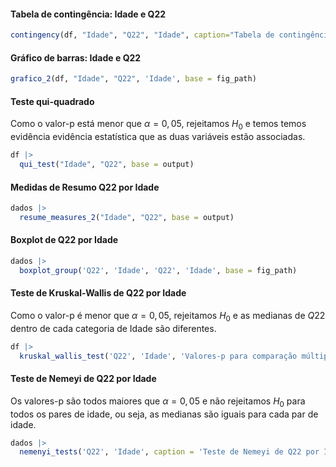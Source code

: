#### Tabela de contingência: Idade e Q22

```r
contingency(df, "Idade", "Q22", "Idade", caption="Tabela de contingência: Idade e Q22.", base = output)
```

#### Gráfico de barras: Idade e Q22

```r
grafico_2(df, "Idade", "Q22", 'Idade', base = fig_path)
```

#### Teste qui-quadrado

Como o valor-p está menor que $\alpha=0,05$, rejeitamos $H_0$ e temos temos evidência evidência estatística que as duas variáveis estão associadas. 

```r
df |> 
  qui_test("Idade", "Q22", base = output)
```

\cleardoublepage

#### Medidas de Resumo Q22 por Idade

```r
dados |> 
  resume_measures_2("Idade", "Q22", base = output)
```

#### Boxplot de Q22 por Idade 

```r
dados |>
  boxplot_group('Q22', 'Idade', 'Q22', 'Idade', base = fig_path)
```

#### Teste de Kruskal-Wallis de Q22 por Idade

Como o valor-p é menor que $\alpha=0,05$, rejeitamos $H_0$ e as medianas de $Q22$ dentro de cada categoria de Idade são diferentes.

```r
df |> 
  kruskal_wallis_test('Q22', 'Idade', 'Valores-p para comparação múltipla de medianas: Q22 e Idade.', base = output)
```

#### Teste de Nemeyi de Q22 por Idade

Os valores-p são todos maiores que $\alpha=0,05$ e não rejeitamos $H_0$ para todos os pares de idade, ou seja, as medianas são iguais para cada par de idade.

```r
dados |> 
  nemenyi_tests('Q22', 'Idade', caption = 'Teste de Nemeyi de Q22 por Idade.', base = output)
```
